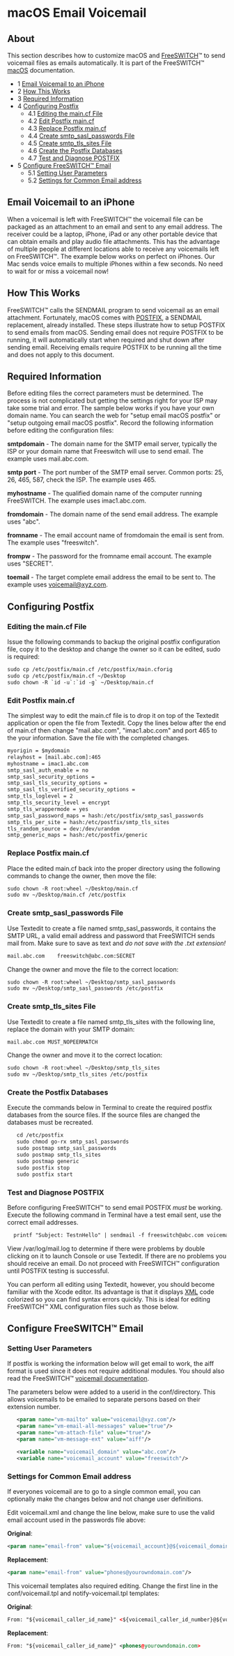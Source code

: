 # macOS Email Voicemail 

## About

This section describes how to customize macOS and [FreeSWITCH](https://en.wikipedia.org/wiki/FreeSWITCH)™ to send voicemail files as emails automatically. It is part of the FreeSWITCH™ [macOS](./index.mdx#about) documentation.

* 1 [Email Voicemail to an iPhone](#email-voicemail-to-an-iphone)
* 2 [How This Works](#how-this-works)
* 3 [Required Information](#required-information)
* 4 [Configuring Postfix](#configuring-postfix)  
   * 4.1 [Editing the main.cf File](#editing-the-maincf-file)  
   * 4.2 [Edit Postfix main.cf](#edit-postfix-maincf)  
   * 4.3 [Replace Postfix main.cf](#replace-postfix-maincf)  
   * 4.4 [Create smtp\_sasl\_passwords File](#create-smtp_sasl_passwords-file)  
   * 4.5 [Create smtp\_tls\_sites File](#create-smtp_tls_sites-file)  
   * 4.6 [Create the Postfix Databases](#create-the-postfix-databases)  
   * 4.7 [Test and Diagnose POSTFIX](#test-and-diagnose-postfix)
* 5 [Configure FreeSWITCH™ Email](#configure-freeswitch-email)  
   * 5.1 [Setting User Parameters](#setting-user-parameters)  
   * 5.2 [Settings for Common Email address](#settings-for-common-email-address)

## Email Voicemail to an iPhone

When a voicemail is left with FreeSWITCH™ the voicemail file can be packaged as an attachment to an email and sent to any email address. The receiver could be a laptop, iPhone, iPad or any other portable device that can obtain emails and play audio file attachments. This has the advantage of multiple people at different locations able to receive any voicemails left on FreeSWITCH™. The example below works on perfect on iPhones. Our Mac sends voice emails to multiple iPhones within a few seconds. No need to wait for or miss a voicemail now!

## How This Works

FreeSWITCH™ calls the SENDMAIL program to send voicemail as an email attachment. Fortunately, macOS comes with [POSTFIX](http://www.postfix.org/), a SENDMAIL replacement, already installed. These steps illustrate how to setup POSTFIX to send emails from macOS. Sending email does not require POSTFIX to be running, it will automatically start when required and shut down after sending email. Receiving emails require POSTFIX to be running all the time and does not apply to this document.

## Required Information

Before editing files the correct parameters must be determined. The process is not complicated but getting the settings right for your ISP may take some trial and error. The sample below works if you have your own domain name. You can search the web for "setup email macOS postfix" or "setup outgoing email macOS postfix". Record the following information before editing the configuration files:

**smtpdomain** - The domain name for the SMTP email server, typically the ISP or your domain name that Freeswitch will use to send email. The example uses mail.abc.com.

**smtp port** - The port number of the SMTP email server. Common ports: 25, 26, 465, 587, check the ISP. The example uses 465.

**myhostname** - The qualified domain name of the computer running FreeSWITCH. The example uses imac1.abc.com.

**fromdomain** - The domain name of the send email address. The example uses "abc".

**fromname** - The email account name of fromdomain the email is sent from. The example uses "freeswitch".

**frompw** - The password for the fromname email account. The example uses "SECRET".

**toemail** - The target complete email address the email to be sent to. The example uses voicemail@xyz.com.

## Configuring Postfix

### Editing the main.cf File

Issue the following commands to backup the original postfix configuration file, copy it to the desktop and change the owner so it can be edited, sudo is required:

```xml
sudo cp /etc/postfix/main.cf /etc/postfix/main.cforig
sudo cp /etc/postfix/main.cf ~/Desktop
sudo chown -R `id -u`:`id -g` ~/Desktop/main.cf
```

### Edit Postfix main.cf

The simplest way to edit the main.cf file is to drop it on top of the Textedit application or open the file from Textedit. Copy the lines below after the end of main.cf then change "mail.abc.com", "imac1.abc.com" and port 465 to the your information. Save the file with the completed changes.

```xml
myorigin = $mydomain
relayhost = [mail.abc.com]:465 
myhostname = imac1.abc.com
smtp_sasl_auth_enable = no
smtp_sasl_security_options =
smtp_sasl_tls_security_options =
smtp_sasl_tls_verified_security_options =
smtp_tls_loglevel = 2
smtp_tls_security_level = encrypt
smtp_tls_wrappermode = yes
smtp_sasl_password_maps = hash:/etc/postfix/smtp_sasl_passwords
smtp_tls_per_site = hash:/etc/postfix/smtp_tls_sites
tls_random_source = dev:/dev/urandom
smtp_generic_maps = hash:/etc/postfix/generic
```

### Replace Postfix main.cf

Place the edited main.cf back into the proper directory using the following commands to change the owner, then move the file:

```xml
sudo chown -R root:wheel ~/Desktop/main.cf
sudo mv ~/Desktop/main.cf /etc/postfix
```

### Create smtp_sasl_passwords File

Use Textedit to create a file named smtp\_sasl\_passwords, it contains the SMTP URL, a valid email address and password that FreeSWITCH sends mail from. Make sure to save as text and _do not save with the .txt extension!_

```xml
mail.abc.com    freeswitch@abc.com:SECRET
```

Change the owner and move the file to the correct location:

```xml
sudo chown -R root:wheel ~/Desktop/smtp_sasl_passwords
sudo mv ~/Desktop/smtp_sasl_passwords /etc/postfix
```

### Create smtp_tls_sites File

Use Textedit to create a file named smtp\_tls\_sites with the following line, replace the domain with your SMTP domain:

```xml
mail.abc.com MUST_NOPEERMATCH
```

Change the owner and move it to the correct location:

```xml
sudo chown -R root:wheel ~/Desktop/smtp_tls_sites
sudo mv ~/Desktop/smtp_tls_sites /etc/postfix
```

### Create the Postfix Databases

Execute the commands below in Terminal to create the required postfix databases from the source files. If the source files are changed the databases must be recreated.

```xml
   cd /etc/postfix
   sudo chmod go-rx smtp_sasl_passwords
   sudo postmap smtp_sasl_passwords
   sudo postmap smtp_tls_sites
   sudo postmap generic
   sudo postfix stop
   sudo postfix start
```

### Test and Diagnose POSTFIX

Before configuring FreeSWITCH™ to send email POSTFIX _must_ be working. Execute the following command in Terminal have a test email sent, use the correct email addresses.

```xml
  printf "Subject: TestnHello" | sendmail -f freeswitch@abc.com voicemail@xyz.com
```

View /var/log/mail.log to determine if there were problems by double clicking on it to launch Console or use Textedit. If there are no problems you should receive an email. Do not proceed with FreeSWITCH™ configuration until POSTFIX testing is successful.

You can perform all editing using Textedit, however, you should become familiar with the Xcode editor. Its advantage is that it displays [XML](http://en.wikipedia.org/wiki/XML) code colorized so you can find syntax errors quickly. This is ideal for editing FreeSWITCH™ XML configuration files such as those below.

## Configure FreeSWITCH™ Email

### Setting User Parameters

If postfix is working the information below will get email to work, the aiff format is used since it does not require additional modules. You should also read the FreeSWITCH™ [voicemail documentation](../../Modules/mod_voicemail_6587070.mdx).

The parameters below were added to a userid in the conf/directory. This allows voicemails to be emailed to separate persons based on their extension number.

```xml
   <param name="vm-mailto" value="voicemail@xyz.com"/>
   <param name="vm-email-all-messages" value="true"/>
   <param name="vm-attach-file" value="true"/>
   <param name="vm-message-ext" value="aiff"/>

   <variable name="voicemail_domain" value="abc.com"/>
   <variable name="voicemail_account" value="freeswitch"/>
```

### Settings for Common Email address

If everyones voicemail are to go to a single common email, you can optionally make the changes below and not change user definitions.

Edit voicemail.xml and change the line below, make sure to use the valid email account used in the passwords file above:

   **Original**:
```xml
<param name="email-from" value="${voicemail_account}@${voicemail_domain}"/>
```
   **Replacement**:
```xml
<param name="email-from" value="phones@yourowndomain.com"/>
```
This voicemail templates also required editing. Change the first line in the conf/voicemail.tpl and notify-voicemail.tpl templates:

   **Original**:
```xml
From: "${voicemail_caller_id_name}" <${voicemail_caller_id_number}@${voicemail_domain}>
```
   **Replacement**: 
```xml
From: "${voicemail_caller_id_name}" <phones@yourowndomain.com>
```
